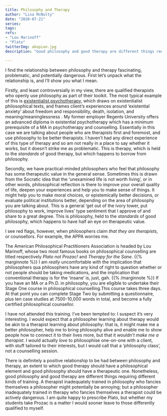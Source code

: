 ```yaml
---
title: Philosophy and Therapy
author: "Lisa McNulty"  
date: "2020-07-21"  
series:  
tags:
refs:  
- "Lou Marinoff"
- "Plato"
twitterImg: akopian.jpg
description: "Good philosophy and good therapy are different things requiring different kinds of training."

---
```



I find the relationship between philosophy and therapy fascinating, problematic, and potentially dangerous. First let’s unpack what the relationship is, and I’ll show you what I mean. 

Firstly, and least controversially in my view, there are qualified therapists who openly use philosophy as part of their toolkit. The most typical example of this is [existentialist psychotherapy](https://www.goodtherapy.org/learn-about-therapy/types/existential-psychotherapy), which draws on existentialist philosophical texts, and frames client’s experiences around ‘existential anxiety’ about freedom and responsibility, death, isolation, and meaning/meaninglessness . My former employer Regents University offers an advanced diploma in existential psychotherapy which has a minimum prerequisite of a MA in psychotherapy and counselling. Essentially in this case we are talking about people who are therapists first and foremost, and use philosophy to be better therapists. I haven’t had any direct experience of this type of therapy and so am not really in a place to say whether it works, but it doesn’t strike me as problematic. This is therapy, which is held to the _standards_ of good therapy, but which happens to borrow from philosophy.

Secondly, we have practical-minded philosophers who feel that philosophy has some therapeutic value in the general sense.  Sometimes this is drawn from the Socratic idea that the ‘unexamined life is not worth living’, or in other words, philosophical reflection is there to improve your overall quality of life, deepen your experiences and help you to make sense of things. It might help you to make moral choices, or epistemically better decisions, or evaluate political institutions better, depending on the area of philosophy you are talking about. This is a general ‘get out of the ivory tower, put philosophy to work, improve lives’ type sentiment that I approve of and share to a great degree. This is philosophy, held to the _standards_ of good philosophy, which happens to have half an eye on therapeutic value. 

I see red flags, however, when philosophers claim _that they are therapists_, or counsellors. For example, the APPA worries me.

The American Philosophical Practitioners Association is headed by Lou Marinoff, whose two most famous books on philosophical counselling are titled respectively _Plato not Prozac!_ and _Therapy for the Sane_.  {{% marginnote %}} I am *really* uncomfortable with the implication that philosophers qua philosophers have any kind of right to question whether or not people should be taking medications, and the implication that conventional therapy is for the ‘insane’ is, just, gah. {{% /marginnote %}} If you have an MA or a Ph.D. in philosophy, you are eligible to undertake their Stage One course in philosophical counselling.This course takes three days. At that point you can complete Stage Two by submitting a questionnaire, plus ten case studies at 7500-10,000 words in total, and become a fully certified philosophical counsellor. 

I have not attended this training. I’ve been tempted to: I suspect it’s very interesting. I would expect that a philosopher learning about therapy would be akin to a therapist learning about philosophy: that is, it might make me a better philosopher, help me to bring philosophy alive and enable me to show people how to connect it to their lives more, but that it _wouldn’t make me a therapist_.  I would actually *love* to philosophise one-on-one with a client, with stuff tailored to their interests, but I would call that a ‘philosophy class’, not a counselling session.

There is definitely a positive relationship to be had between philosophy and therapy, an extent to which good therapy should have a philosophical element and good philosophy should have a therapeutic one. Nonetheless, good philosophy and good therapy are different things requiring different kinds of training.  A therapist inadequately trained in philosophy who fancies themselves a philosopher might potentially be annoying; but a philosopher inadequately trained in therapy who fancies themselves a therapist could be actively dangerous. I am quite happy to prescribe Plato, but whether my students take Prozac is a matter I would sooner leave to those differently qualified to myself. 



